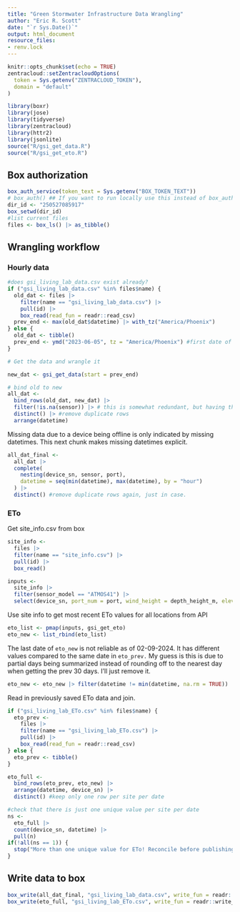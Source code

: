 ```yaml
---
title: "Green Stormwater Infrastructure Data Wrangling"
author: "Eric R. Scott"
date: "`r Sys.Date()`"
output: html_document
resource_files:
- renv.lock
---
```


```r
knitr::opts_chunk$set(echo = TRUE)
zentracloud::setZentracloudOptions(
  token = Sys.getenv("ZENTRACLOUD_TOKEN"),
  domain = "default"
)

library(boxr)
library(jose)
library(tidyverse)
library(zentracloud)
library(httr2)
library(jsonlite)
source("R/gsi_get_data.R")
source("R/gsi_get_eto.R")
```

<!--
## First time publishing

Publishing this workflow to Posit Connect will fail the first time because the environment variable `BOX_TOKEN_TEXT` is unset.  But, you still can find the app on viz.datascience.arizona.edu and add that env var.  Then, re-publish, and it should work.
-->
## Box authorization

```r
box_auth_service(token_text = Sys.getenv("BOX_TOKEN_TEXT"))
# box_auth() ## If you want to run locally use this instead of box_auth_service()
dir_id <- "250527085917"
box_setwd(dir_id)
#list current files
files <- box_ls() |> as_tibble()
```

## Wrangling workflow

### Hourly data

```r
#does gsi_living_lab_data.csv exist already?
if ("gsi_living_lab_data.csv" %in% files$name) {
  old_dat <- files |> 
    filter(name == "gsi_living_lab_data.csv") |> 
    pull(id) |> 
    box_read(read_fun = readr::read_csv)
  prev_end <- max(old_dat$datetime) |> with_tz("America/Phoenix")
} else {
  old_dat <- tibble()
  prev_end <- ymd("2023-06-05", tz = "America/Phoenix") #first date of data
}

# Get the data and wrangle it

new_dat <- gsi_get_data(start = prev_end)

# bind old to new
all_dat <- 
  bind_rows(old_dat, new_dat) |> 
  filter(!is.na(sensor)) |> # this is somewhat redundant, but having this in gsi_get_data() only removes these from new data
  distinct() |> #remove duplicate rows
  arrange(datetime) 
```

Missing data due to a device being offline is only indicated by missing datetimes. This next chunk makes missing datetimes explicit.

```r
all_dat_final <-
  all_dat |> 
  complete(
    nesting(device_sn, sensor, port),
    datetime = seq(min(datetime), max(datetime), by = "hour")
  ) |> 
  distinct() #remove duplicate rows again, just in case.
```

### ETo

Get site_info.csv from box

```r
site_info <- 
  files |> 
  filter(name == "site_info.csv") |> 
  pull(id) |> 
  box_read()

inputs <-
  site_info |> 
  filter(sensor_model == "ATMOS41") |> 
  select(device_sn, port_num = port, wind_height = depth_height_m, elevation = Elevation, latitude = Latitude)
```

Use site info to get most recent ETo values for all locations from API

```r
eto_list <- pmap(inputs, gsi_get_eto)
eto_new <- list_rbind(eto_list)
```
The last date of `eto_new` is not reliable as of 02-09-2024.  It has different values compared to the same date in `eto_prev.`  My guess is this is due to partial days being summarized instead of rounding off to the nearest day when getting the prev 30 days.  I'll just remove it.

```r
eto_new <- eto_new |> filter(datetime != min(datetime, na.rm = TRUE))
```

Read in previously saved ETo data and join.

```r
if ("gsi_living_lab_ETo.csv" %in% files$name) {
  eto_prev <- 
    files |> 
    filter(name == "gsi_living_lab_ETo.csv") |> 
    pull(id) |> 
    box_read(read_fun = readr::read_csv)
} else {
  eto_prev <- tibble()
}

eto_full <-
  bind_rows(eto_prev, eto_new) |> 
  arrange(datetime, device_sn) |> 
  distinct() #keep only one row per site per date

#check that there is just one unique value per site per date
ns <- 
  eto_full |>
  count(device_sn, datetime) |>
  pull(n)
if(!all(ns == 1)) {
  stop("More than one unique value for ETo! Reconcile before publishing data")
}

```


## Write data to box

```r
box_write(all_dat_final, "gsi_living_lab_data.csv", write_fun = readr::write_csv)
box_write(eto_full, "gsi_living_lab_ETo.csv", write_fun = readr::write_csv)
```


